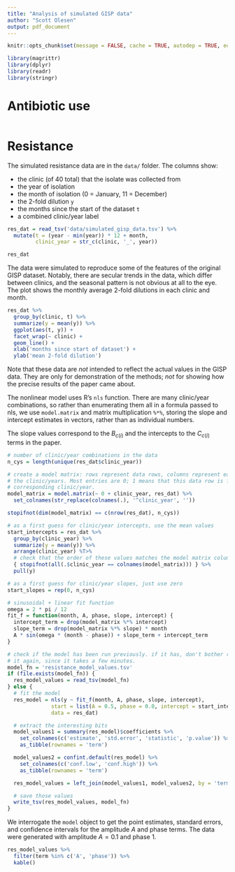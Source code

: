 ```yaml
---
title: "Analysis of simulated GISP data"
author: "Scott Olesen"
output: pdf_document
---
```


```r
knitr::opts_chunk$set(message = FALSE, cache = TRUE, autodep = TRUE, echo = TRUE)

library(magrittr)
library(dplyr)
library(readr)
library(stringr)
```

# Antibiotic use

```r

```

# Resistance

The simulated resistance data are in the `data/` folder. The columns show:

- the clinic (of 40 total) that the isolate was collected from
- the year of isolation
- the month of isolation (0 = January, 11 = December)
- the 2-fold dilution `y`
- the months since the start of the dataset `t`
- a combined clinic/year label

```r
res_dat = read_tsv('data/simulated_gisp_data.tsv') %>%
  mutate(t = (year - min(year)) * 12 + month,
         clinic_year = str_c(clinic, '_', year))

res_dat
```

The data were simulated to reproduce some of the features of the original GISP
dataset. Notably, there are secular trends in the data, which differ between
clinics, and the seasonal pattern is not obvious at all to the eye. The plot
shows the monthly average 2-fold dilutions in each clinic and month.

```r
res_dat %>%
  group_by(clinic, t) %>%
  summarize(y = mean(y)) %>%
  ggplot(aes(t, y)) +
  facet_wrap(~ clinic) +
  geom_line() +
  xlab('months since start of dataset') +
  ylab('mean 2-fold dilution')
```

Note that these data are *not* intended to reflect the actual values in the
GISP data. They are only for demonstration of the methods; *not* for showing
how the precise results of the paper came about.

The nonlinear model uses R's `nls` function. There are many clinic/year
combinations, so rather than enumerating them all in a formula passed to nls,
we use `model.matrix` and matrix multiplication `%*%`, storing the slope and
intercept estimates in vectors, rather than as individual numbers.

The slope values correspond to the $B_{c(i)}$ and the intercepts to the
$C_{c(i)}$ terms in the paper.

```r
# number of clinic/year combinations in the data
n_cys = length(unique(res_dat$clinic_year))

# create a model matrix: rows represent data rows, columns represent each of
# the clinic/years. Most entries are 0; 1 means that this data row is from the
# corresponding clinic/year.
model_matrix = model.matrix(~ 0 + clinic_year, res_dat) %>%
  set_colnames(str_replace(colnames(.), '^clinic_year', ''))

stopifnot(dim(model_matrix) == c(nrow(res_dat), n_cys))

# as a first guess for clinic/year intercepts, use the mean values
start_intercepts = res_dat %>%
  group_by(clinic_year) %>%
  summarize(y = mean(y)) %>%
  arrange(clinic_year) %T>%
  # check that the order of these values matches the model matrix columns
  { stopifnot(all(.$clinic_year == colnames(model_matrix))) } %>%
  pull(y)

# as a first guess for clinic/year slopes, just use zero
start_slopes = rep(0, n_cys)

# sinusoidal + linear fit function
omega = 2 * pi / 12
fit_f = function(month, A, phase, slope, intercept) {
  intercept_term = drop(model_matrix %*% intercept)
  slope_term = drop(model_matrix %*% slope) * month
  A * sin(omega * (month - phase)) + slope_term + intercept_term
}

# check if the model has been run previously. if it has, don't bother running
# it again, since it takes a few minutes.
model_fn = 'resistance_model_values.tsv'
if (file.exists(model_fn)) {
  res_model_values = read_tsv(model_fn)
} else {
  # fit the model
  res_model = nls(y ~ fit_f(month, A, phase, slope, intercept),
              start = list(A = 0.5, phase = 0.0, intercept = start_intercepts, slope = start_slopes),
              data = res_dat)

  # extract the interesting bits
  model_values1 = summary(res_model)$coefficients %>%
    set_colnames(c('estimate', 'std.error', 'statistic', 'p.value')) %>%
    as_tibble(rownames = 'term')

  model_values2 = confint.default(res_model) %>%
    set_colnames(c('conf.low', 'conf.high')) %>%
    as_tibble(rownames = 'term')

  res_model_values = left_join(model_values1, model_values2, by = 'term')

  # save those values
  write_tsv(res_model_values, model_fn)
}
```

We interrogate the `model` object to get the point estimates, standard errors,
and confidence intervals for the amplitude $A$ and phase terms. The data were
generated with amplitude $A = 0.1$ and phase $1$.

```r
res_model_values %>%
  filter(term %in% c('A', 'phase')) %>%
  kable()
```

